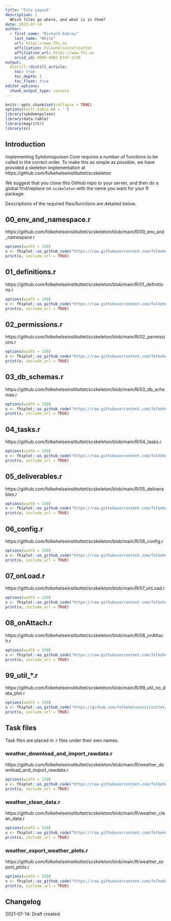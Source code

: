 ```yaml
---
title: "File Layout"
description: |
  Which files go where, and what is in them?
date: 2021-07-14
author:
  - first_name: "Richard Aubrey"
    last_name: "White"
    url: https://www.fhi.no
    affiliation: Folkehelseinstituttet
    affiliation_url: https://www.fhi.no
    orcid_id: 0000-0002-6747-1726
output:
  distill::distill_article:
    toc: true
    toc_depth: 2
    toc_float: true
editor_options: 
  chunk_output_type: console
---
```


```r
knitr::opts_chunk$set(collapse = TRUE)
options(knitr.kable.NA = '')
library(sykdomspulsen)
library(data.table)
library(magrittr)
library(sc)
```

## Introduction

Implementing Sykdomspulsen Core requires a number of functions to be called in the correct order. To make this as simple as possible, we have provided a skeleton implementation at https://github.com/folkehelseinstituttet/scskeleton

We suggest that you clone this GitHub repo to your server, and then do a global find/replace on `scskeleton` with the name you want for your R package.

Descriptions of the required files/functions are detailed below.

## 00_env_and_namespace.r

https://github.com/folkehelseinstituttet/scskeleton/blob/main/R/00_env_and_namespace.r

```r
options(width = 150)
x <- fhiplot::as_github_code("https://raw.githubusercontent.com/folkehelseinstituttet/scskeleton/main/R/00_env_and_namespace.r")
print(x, include_url = TRUE)
```

## 01_definitions.r

https://github.com/folkehelseinstituttet/scskeleton/blob/main/R/01_definitions.r

```r
options(width = 150)
x <- fhiplot::as_github_code("https://raw.githubusercontent.com/folkehelseinstituttet/scskeleton/main/R/01_definitions.r")
print(x, include_url = TRUE)
```

## 02_permissions.r

https://github.com/folkehelseinstituttet/scskeleton/blob/main/R/02_permissions.r

```r
options(width = 150)
x <- fhiplot::as_github_code("https://raw.githubusercontent.com/folkehelseinstituttet/scskeleton/main/R/02_permissions.r")
print(x, include_url = TRUE)
```

## 03_db_schemas.r

https://github.com/folkehelseinstituttet/scskeleton/blob/main/R/03_db_schemas.r

```r
options(width = 150)
x <- fhiplot::as_github_code("https://raw.githubusercontent.com/folkehelseinstituttet/scskeleton/main/R/03_db_schemas.r")
print(x, include_url = TRUE)
```

## 04_tasks.r

https://github.com/folkehelseinstituttet/scskeleton/blob/main/R/04_tasks.r

```r
options(width = 150)
x <- fhiplot::as_github_code("https://raw.githubusercontent.com/folkehelseinstituttet/scskeleton/main/R/04_tasks.r")
print(x, include_url = TRUE)
```

## 05_deliverables.r

https://github.com/folkehelseinstituttet/scskeleton/blob/main/R/05_deliverables.r

```r
options(width = 150)
x <- fhiplot::as_github_code("https://raw.githubusercontent.com/folkehelseinstituttet/scskeleton/main/R/05_deliverables.r")
print(x, include_url = TRUE)
```

## 06_config.r

https://github.com/folkehelseinstituttet/scskeleton/blob/main/R/06_config.r

```r
options(width = 150)
x <- fhiplot::as_github_code("https://raw.githubusercontent.com/folkehelseinstituttet/scskeleton/main/R/06_config.r")
print(x, include_url = TRUE)
```

## 07_onLoad.r

https://github.com/folkehelseinstituttet/scskeleton/blob/main/R/07_onLoad.r

```r
options(width = 150)
x <- fhiplot::as_github_code("https://raw.githubusercontent.com/folkehelseinstituttet/scskeleton/main/R/07_onLoad.r")
print(x, include_url = TRUE)
```

## 08_onAttach.r

https://github.com/folkehelseinstituttet/scskeleton/blob/main/R/08_onAttach.r

```r
options(width = 150)
x <- fhiplot::as_github_code("https://raw.githubusercontent.com/folkehelseinstituttet/scskeleton/main/R/08_onAttach.r")
print(x, include_url = TRUE)
```

## 99_util_*.r

https://github.com/folkehelseinstituttet/scskeleton/blob/main/R/99_util_no_data_plot.r

```r
options(width = 150)
x <- fhiplot::as_github_code("https://github.com/folkehelseinstituttet/scskeleton/blob/main/R/99_util_no_data_plot.r")
print(x, include_url = TRUE)
```


## Task files

Task files are placed in .r files under their own names.

### weather_download_and_import_rawdata.r

https://github.com/folkehelseinstituttet/scskeleton/blob/main/R/weather_download_and_import_rawdata.r

```r
options(width = 150)
x <- fhiplot::as_github_code("https://raw.githubusercontent.com/folkehelseinstituttet/scskeleton/main/R/weather_download_and_import_rawdata.r")
print(x, include_url = TRUE)
```

### weather_clean_data.r

https://github.com/folkehelseinstituttet/scskeleton/blob/main/R/weather_clean_data.r

```r
options(width = 150)
x <- fhiplot::as_github_code("https://raw.githubusercontent.com/folkehelseinstituttet/scskeleton/main/R/weather_clean_data.r")
print(x, include_url = TRUE)
```

### weather_export_weather_plots.r

https://github.com/folkehelseinstituttet/scskeleton/blob/main/R/weather_export_plots.r

```r
options(width = 150)
x <- fhiplot::as_github_code("https://raw.githubusercontent.com/folkehelseinstituttet/scskeleton/main/R/weather_export_plots.r")
print(x, include_url = TRUE)
```

## Changelog {.appendix}

2021-07-14: Draft created.

